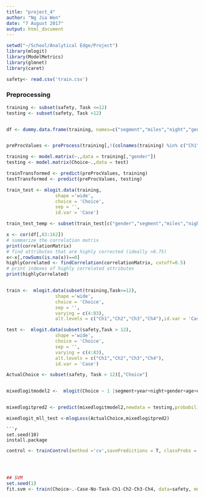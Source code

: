 ```yaml
---
title: "project_4"
author: "Ng Jia Wen"
date: "7 August 2017"
output: html_document
---
```

```r
setwd("~/School/Analytical Edge/Project")
library(mlogit) 
library(ModelMetrics)
library(glmnet)
library(caret)

safety<- read.csv('train.csv')
```
### Preprocessing
```r
training <- subset(safety, Task <=12)
testing <- subset(safety, Task >12)


df <- dummy.data.frame(training, names=c("segment","miles","night","gender","age","educ","region","Urb","income","ppark"), sep="_")


preProcValues <- preProcess(training[,!(colnames(training) %in% c("Ch1","Ch2","Ch3","Ch4","Choice")), drop=FALSE])

training <- model.matrix(~.,data = training[,"gender"])
testing <- model.matrix(Choice~.,data = test)

trainTransformed <- predict(preProcValues, training)
testTransformed <- predict(preProcValues, testing)

```

```r


















train_test <- mlogit.data(training,
                  shape ='wide',
                  choice = 'Choice',
                  sep = '',
                  id.var = 'Case')

train_test_temp <- subset(train_test[c("gender","segment","miles","night","age","educ","region","Urb","income","ppark")])

x <- cor(df[,83:162])
# summarize the correlation matrix
print(correlationMatrix)
# find attributes that are highly corrected (ideally >0.75)
x<-x[,rowSums(is.na(x))==0]
highlyCorrelated <- findCorrelation(correlationMatrix, cutoff=0.5)
# print indexes of highly correlated attributes
print(highlyCorrelated)


train <-  mlogit.data(subset(training,Task<=12),
                  shape ='wide',
                  choice = 'Choice',
                  sep = '',
                  varying = c(4:83),
                  alt.levels = c("Ch1","Ch2","Ch3","Ch4"),id.var = 'Case')

test <-  mlogit.data(subset(safety,Task > 12),
                  shape ='wide',
                  choice = 'Choice',
                  sep = '',
                  varying = c(4:83), 
                  alt.levels = c("Ch1","Ch2","Ch3","Ch4"),
                  id.var = 'Case') 

ActualChoice <- subset(safety, Task > 12)[,"Choice"]


mixedlogitmodel2 <-  mlogit(Choice ~ 1 |segment+year+night+gender+age+educ+region+Urb+income+ppark,data = train_test)


mixedlogitpred2 <- predict(mixedlogitmodel2,newdata = testing,probability = TRUE)

mixedlogit_mll_test <-mlogLoss(ActualChoice,mixedlogitpred2)

```
```
```r
set.seed(10)
install.package

```


```r


control <- trainControl(method ='cv',savePredictions = T, classProbs = T)




## SVM
set.seed(1)
fit.svm <- train(Choice~.-Case-No-Task-Ch1-Ch2-Ch3-Ch4, data=safety, method="svmRadial", trControl=control)


```